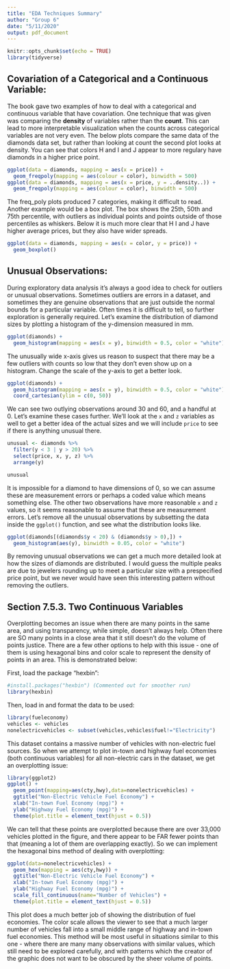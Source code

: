 ```yaml
---
title: "EDA Techniques Summary"
author: "Group 6"
date: "5/11/2020"
output: pdf_document
---
```


```r
knitr::opts_chunk$set(echo = TRUE)
library(tidyverse)
```

## Covariation of a Categorical and a Continuous Variable:

The book gave two examples of how to deal with a categorical and continuous variable that have covariation. One technique that was given was comparing the **density** of variables rather than the **count**. This can lead to more interpretable visualization when the counts across categorical variables are not very even. The below plots compare the same data of the diamonds data set, but rather than looking at count the second plot looks at density. You can see that colors H and I and J appear to more regulary have diamonds in a higher price point. 


```r
ggplot(data = diamonds, mapping = aes(x = price)) + 
  geom_freqpoly(mapping = aes(colour = color), binwidth = 500)
ggplot(data = diamonds, mapping = aes(x = price, y = ..density..)) + 
  geom_freqpoly(mapping = aes(colour = color), binwidth = 500)
```


The freq_poly plots produced 7 categories, making it difficult to read. Another example would be a box plot. The box shows the 25th, 50th and 75th percentile, with outliers as individual points and points outside of those percentiles as whiskers. Below it is much more clear that H I and J have higher average prices, but they also have wider spreads. 

```r
ggplot(data = diamonds, mapping = aes(x = color, y = price)) +
  geom_boxplot()
```


## Unusual Observations: 

During exploratory data analysis it's always a good idea to check for outliers or unusual observations. Sometimes outliers are errors in a dataset, and sometimes they are genuine observations that are just outside the normal bounds for a particular variable. Often times it is difficult to tell, so further exploration is generally required. Let's examine the distribution of diamond sizes by plotting a histogram of the y-dimension measured in mm. 

```r
ggplot(diamonds) + 
  geom_histogram(mapping = aes(x = y), binwidth = 0.5, color = "white")
```

The unusually wide x-axis gives us reason to suspect that there may be a few outliers with counts so low that they don't even show up on a histogram. Change the scale of the y-axis to get a better look. 

```r
ggplot(diamonds) + 
  geom_histogram(mapping = aes(x = y), binwidth = 0.5, color = "white") +
  coord_cartesian(ylim = c(0, 50))
```

We can see two outlying observations around 30 and 60, and a handful at 0. Let's examine these cases further. We'll look at the `x` and `z` variables as well to get a better idea of the actual sizes and we will include `price` to see if there is anything unusual there. 

```r
unusual <- diamonds %>% 
  filter(y < 3 | y > 20) %>% 
  select(price, x, y, z) %>%
  arrange(y)

unusual
```

It is impossible for a diamond to have dimensions of 0, so we can assume these are measurement errors or perhaps a coded value which means something else. The other two observations have more reasonable `x` and `z` values, so it seems reasonable to assume that these are measurement errors. Let's remove all the unusual observations by subsetting the data inside the `ggplot()` function, and see what the distribution looks like. 

```r
ggplot(diamonds[(diamonds$y < 20) & (diamonds$y > 0),]) + 
  geom_histogram(aes(y), binwidth = 0.05, color = "white")
```

By removing unusual observations we can get a much more detailed look at how the sizes of diamonds are distributed. I would guess the multiple peaks are due to jewelers rounding up to meet a particular size with a prespecified price point, but we never would have seen this interesting pattern without removing the outliers. 

## Section 7.5.3. Two Continuous Variables   
   
Overplotting becomes an issue when there are many points in the same area, and using transparency, while simple, doesn't always help. Often there are SO many points in a close area that it still doesn't do the volume of points justice. There are a few other options to help with this issue - one of them is using hexagonal bins and color scale to represent the density of points in an area. This is demonstrated below:   
   
First, load the package "hexbin":   
   
```r
#install.packages("hexbin") (Commented out for smoother run)
library(hexbin)
```   
   
Then, load in and format the data to be used:   
   
```r
library(fueleconomy)
vehicles <- vehicles
nonelectricvehicles <- subset(vehicles,vehicles$fuel!="Electricity")
```   
   
This dataset contains a massive number of vehicles with non-electric fuel sources. So when we attempt to plot in-town and highway fuel economies (both continuous variables) for all non-electric cars in the dataset, we get an overplotting issue:   
   
```r
library(ggplot2)
ggplot() +
  geom_point(mapping=aes(cty,hwy),data=nonelectricvehicles) +
  ggtitle("Non-Electric Vehicle Fuel Economy") +
  xlab("In-town Fuel Economy (mpg)") +
  ylab("Highway Fuel Economy (mpg)") +
  theme(plot.title = element_text(hjust = 0.5))
```   
   
We can tell that these points are overplotted because there are over 33,000 vehicles plotted in the figure, and there appear to be FAR fewer points than that (meaning a lot of them are overlapping exactly). So we can implement the hexagonal bins method of dealing with overplotting:   
   
```r
ggplot(data=nonelectricvehicles) +
  geom_hex(mapping = aes(cty,hwy)) +
  ggtitle("Non-Electric Vehicle Fuel Economy") +
  xlab("In-town Fuel Economy (mpg)") +
  ylab("Highway Fuel Economy (mpg)") +
  scale_fill_continuous(name="Number of Vehicles") +
  theme(plot.title = element_text(hjust = 0.5))
```   
   
This plot does a much better job of showing the distribution of fuel economies. The color scale allows the viewer to see that a much larger number of vehicles fall into a small middle range of highway and in-town fuel economies. This method will be most useful in situations similar to this one - where there are many many observations with similar values, which still need to be explored carefully, and with patterns which the creator of the graphic does not want to be obscured by the sheer volume of points.   
